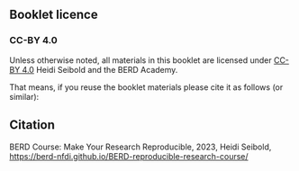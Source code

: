 ## Booklet licence

### CC-BY 4.0

Unless otherwise noted, all materials in this booklet are licensed under [CC-BY
4.0](https://creativecommons.org/licenses/by/4.0/) Heidi Seibold and the BERD
Academy. 

That means, if you reuse the booklet materials please cite it as follows (or similar):

::: {.callout-note}
## Citation

BERD Course: Make Your Research Reproducible, 2023, Heidi Seibold,
[https://berd-nfdi.github.io/BERD-reproducible-research-course/](https://berd-nfdi.github.io/BERD-reproducible-research-course/)
:::